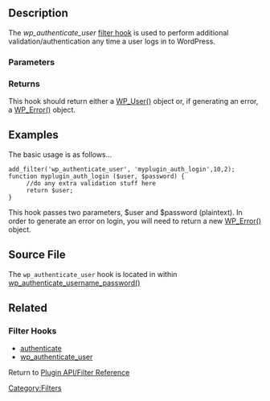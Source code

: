 {{Stub}}

==Description==
The ''wp_authenticate_user'' [[Plugin_API/Filter_Reference|filter hook]] is used to perform additional validation/authentication any time a user logs in to WordPress.

=== Parameters ===
{{Parameter|$user|object|The [[Class_Reference/WP_User|WP_User()]] object of the user being edited, or a [[Class_Reference/WP_Error|WP_Error()]] object if validation has already failed.|required|[[Class_Reference/WP_User|WP_User]]}}
{{Parameter|$password|string|The user's password (plain text).|optional}}

===Returns===
This hook should return either a [[Class_Reference/WP_User|WP_User()]] object or, if generating an error, a [[Class_Reference/WP_Error|WP_Error()]] object.

==Examples==
The basic usage is as follows...
<pre>
add_filter('wp_authenticate_user', 'myplugin_auth_login',10,2);
function myplugin_auth_login ($user, $password) {
     //do any extra validation stuff here
     return $user;
}
</pre>

This hook passes two parameters, $user and $password (plaintext). In order to generate an error on login, you will need to return a new [[Class_Reference/WP_Error|WP_Error()]] object.

== Source File ==
The <tt>wp_authenticate_user</tt> hook is located in {{Trac|/wp-includes/user.php}} within [[Function_Reference/wp_authenticate_username_password|wp_authenticate_username_password()]]

==Related==
===Filter Hooks===
* [[Plugin_API/Filter_Reference/authenticate|authenticate]]
* [[Plugin_API/Filter_Reference/wp_authenticate_user|wp_authenticate_user]]

Return to [[Plugin API/Filter Reference]]

[[Category:Filters]]